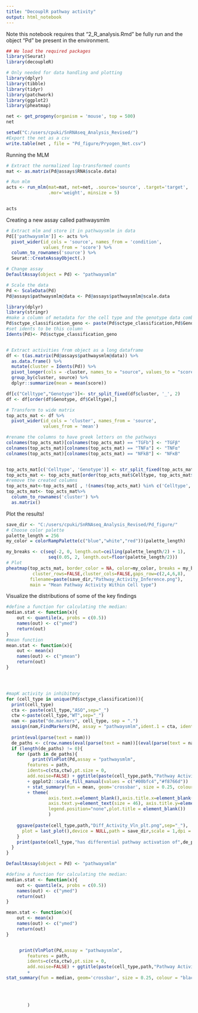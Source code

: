 ---
title: "DecouplR pathway activity"
output: html_notebook
---


Note this notebook requires that "2_R_analysis.Rmd" be fully run and the object "Pd" be present in the environment.

```{r}
## We load the required packages
library(Seurat)
library(decoupleR)

# Only needed for data handling and plotting
library(dplyr)
library(tibble)
library(tidyr)
library(patchwork)
library(ggplot2)
library(pheatmap)
```

```{r}
net <- get_progeny(organism = 'mouse', top = 500)
net
```
```{r}
setwd("C:/users/cpuki/SnRNAseq_Analysis_Revised/")
#Export the net as a csv
write.table(net , file = "Pd_figure/Pryogen_Net.csv")
```


Running the MLM

```{r}
# Extract the normalized log-transformed counts
mat <- as.matrix(Pd@assays$RNA$scale.data)

# Run mlm
acts <- run_mlm(mat=mat, net=net, .source='source', .target='target',
                .mor='weight', minsize = 5)


acts

```


Creating a new assay called pathwaysmlm


```{r}
# Extract mlm and store it in pathwaysmlm in data
Pd[['pathwaysmlm']] <- acts %>%
  pivot_wider(id_cols = 'source', names_from = 'condition',
              values_from = 'score') %>%
  column_to_rownames('source') %>%
  Seurat::CreateAssayObject(.)

# Change assay
DefaultAssay(object = Pd) <- "pathwaysmlm"

# Scale the data
Pd <- ScaleData(Pd)
Pd@assays$pathwaysmlm@data <- Pd@assays$pathwaysmlm@scale.data
```
```{r}
library(dplyr)
library(stringr)
#make a column of metadata for the cell type and the genotype data combined
Pd$sctype_classification_geno <- paste(Pd$sctype_classification,Pd$Genotype,sep= '_')
#set idents to be this column
Idents(Pd)<- Pd$sctype_classification_geno


# Extract activities from object as a long dataframe
df <- t(as.matrix(Pd@assays$pathwaysmlm@data)) %>%
  as.data.frame() %>%
  mutate(cluster = Idents(Pd)) %>%
  pivot_longer(cols = -cluster, names_to = "source", values_to = "score") %>%
  group_by(cluster, source) %>% 
  dplyr::summarize(mean = mean(score))

df[c("Celltype","Genotype")]<- str_split_fixed(df$cluster, '_', 2)
df <- df[order(df$Genotype, df$Celltype),]

# Transform to wide matrix
top_acts_mat <- df %>%
  pivot_wider(id_cols = 'cluster', names_from = 'source',
              values_from = 'mean')

#rename the columns to have greek letters on the pathways
colnames(top_acts_mat)[colnames(top_acts_mat) == "TGFb"] <- "TGFβ"
colnames(top_acts_mat)[colnames(top_acts_mat) == "TNFa"] <- "TNFα"
colnames(top_acts_mat)[colnames(top_acts_mat) == "NFkB"] <- "NFκB"


top_acts_mat[c('Celltype', 'Genotype')] <- str_split_fixed(top_acts_mat$cluster, '_', 2) #split by cell and genotype
top_acts_mat <- top_acts_mat[order(top_acts_mat$Celltype, top_acts_mat$Genotype),] #order by cell then genotype
#remove the created columns
top_acts_mat<-top_acts_mat[ , !(names(top_acts_mat) %in% c('Celltype', 'Genotype'))]
top_acts_mat<- top_acts_mat%>%
  column_to_rownames('cluster') %>%
  as.matrix()
```

Plot the results!

```{r}
save_dir <- "C:/users/cpuki/SnRNAseq_Analysis_Revised/Pd_figure/"
# Choose color palette
palette_length = 256
my_color = colorRampPalette(c("blue","white","red"))(palette_length)

my_breaks <- c(seq(-2, 0, length.out=ceiling(palette_length/2) + 1),
                seq(0.05, 2, length.out=floor(palette_length/2)))
# Plot
pheatmap(top_acts_mat, border_color = NA, color=my_color, breaks = my_breaks,
          cluster_rows=FALSE,cluster_cols=FALSE,gaps_row=c(2,4,6,8),
         filename=paste(save_dir,"Pathway_Activity_Inference.png"),
         main = "Mean Pathway Activity Within Cell type")
```

Visualize the distributions of some of the key findings

```{r}

#define a function for calculating the median:
median.stat <- function(x){
    out <- quantile(x, probs = c(0.5))
    names(out) <- c("ymed")
    return(out) 
}
#mean function
mean.stat <- function(x){
    out <- mean(x)
    names(out) <- c("ymean")
    return(out) 
}




#mapK activity in inhibitory
for (cell_type in unique(Pd$sctype_classification)){
  print(cell_type)
  cta <- paste(cell_type,"ASO",sep="_")
  ctw <-paste(cell_type,"WT",sep="_")
  nam <- paste("de.markers", cell_type, sep = ".")
  assign(nam,FindMarkers(Pd, assay = "pathwaysmlm",ident.1 = cta, ident.2 = ctw,test.use="t"))
  
  print(eval(parse(text = nam)))
  de_paths <- c(row.names(eval(parse(text = nam))[(eval(parse(text = nam))$p_val_adj <0.05),]))
  if (length(de_paths) != 0){
    for (path in de_paths){
          print(VlnPlot(Pd,assay = "pathwaysmlm",
        features = path,
        idents=c(cta,ctw),pt.size = 0,
        add.noise=FALSE) + ggtitle(paste(cell_type,path,"Pathway Activity",sep=" ")) +ylab("Pathway Activity") 
        + ggplot2::scale_fill_manual(values = c("#00bfc4","#f8766d"))
        + stat_summary(fun = mean, geom='crossbar', size = 0.25, colour = "black")
        + theme(
                axis.text.x=element_blank(),axis.title.x=element_blank(),
                axis.text.y=element_text(size = 46), axis.title.y=element_blank(),
                legend.position="none",plot.title = element_blank())
                )
        
    ggsave(paste(cell_type,path,"Diff_Activity_Vln_plt.png",sep="_"),
      plot = last_plot(),device = NULL,path = save_dir,scale = 1,dpi = 500, width = 30, height = 20, units = "cm")
    }
    print(paste(cell_type,"has differential pathway activation of",de_paths,"with p-adj of",sep=" "))
  }
}

```

```{r}
DefaultAssay(object = Pd) <- "pathwaysmlm"

#define a function for calculating the median:
median.stat <- function(x){
    out <- quantile(x, probs = c(0.5))
    names(out) <- c("ymed")
    return(out) 
}

mean.stat <- function(x){
    out <- mean(x)
    names(out) <- c("ymed")
    return(out) 
}


     print(VlnPlot(Pd,assay = "pathwaysmlm",
        features = path,
        idents=c(cta,ctw),pt.size = 0,
        add.noise=FALSE) + ggtitle(paste(cell_type,path,"Pathway Activity",sep=" ")) +ylab("Pathway Activity") +ggplot2::scale_fill_manual(values = c("#00bfc4","#f8766d"))
        +
stat_summary(fun = median, geom='crossbar', size = 0.25, colour = "black")
        
        
        
        
        )
```


